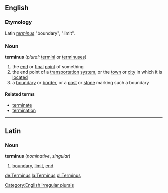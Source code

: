 ==English==
===Etymology===
Latin ''[[terminus#Latin|terminus]]'' "boundary", "limit".

===Noun===
'''terminus''' (''plural:'' [[termini]] or [[terminuses]])

#the [[end]] or [[final]] [[point]] of something
#the end point of a [[transportation]] [[system]], or the [[town]] or [[city]] in which it is [[located]]
#a [[boundary]] or [[border]], or a [[post]] or [[stone]] marking such a boundary

====Related terms====
*[[terminate]]
*[[termination]]

[[Category:English irregular plurals]]
----

==Latin==
===Noun===
'''terminus'''  (''nominative'', ''singular'')

#[[boundary]], [[limit]], [[end]]

[[de:Terminus]]
[[la:Terminus]]
[[pl:Terminus]]